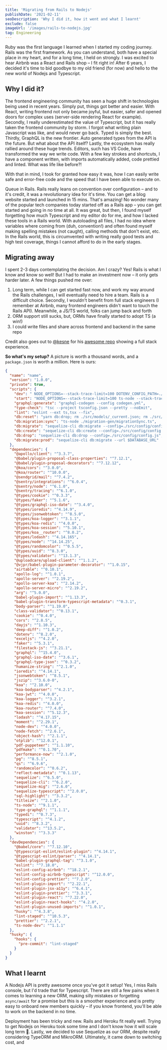 ```yaml
---
title: 'Migrating from Rails to Nodejs'
publishDate: '2021-02-11'
seoDescription: 'Why I did it, how it went and what I learnt'
exclude: false
imageUrl: '/images/rails-to-nodejs.jpg'
tag: Engineering
---
```


Ruby was the first language I learned when I started my coding journey. Rails was the first framework. As you can understand, both have a special place in my heart, and for a long time, I held on strongly.
I was excited to hear Airbnb was a React and Rails shop – I fit right in! After 6 years, I decided it's time to bid goodbye to my old friend (for now) and hello to the new world of Nodejs and Typescript.

## Why I did it?

The frontend engineering community has seen a huge shift in technologies being used in recent years. Simply put, things got better and easier. With React, writing frontend not only became joyful, but easier, safer and opened doors for complex uses (server-side rendering React for example).
Secondly, I really underestimated the value of Typescript, but it has really taken the frontend community by storm. I forgot what writing plain Javascript was like, and would never go back. Typed is simply the best.
Thirdly, GraphQL is the new frontier. Auto generated types from the API is the future. But what about the API itself?
Lastly, the ecosystem has really rallied around these huge trends. Editors, such has VS Code, have transformed the way we write code. With a few key strokes and shortcuts, I have a component written, with imports automatically added, code prettied and linted. What was life like before?!

With that in mind, I took for granted how easy it was, how I can easily write safe and error-free code and the speed that I have been able to execute on.

Queue in Rails. Rails really leans on convention over configuration – and to it's credit, it was a revolutionary idea for it's time. You can get a blog website started and launched in 15 mins. That's amazing! No wonder many of the popular tech companies today started off as a Rails app – you can get started and going in no time at all.
It was great, but then, I found myself forgetting how much Typescript and my editor do for me, and how I lacked these tools in a Rails world. With autoloading all files, I had no idea where variables where coming from (duh, convention!) and often found myself making spelling mistakes (not caught), calling methods that don't exist, etc. In the Rails world, this is circumvented with writing really good tests and high test coverage, things I cannot afford to do in the early stages.

## Migrating away

I spent 2-3 days contemplating the decision. Am I crazy? Yes! Rails is what I know and know so well! But I had to make an investment now – it only gets harder later. A few things pushed me over:

1. Long term, while I can get started fast now, and work my way around the Rails challenges, I will eventually need to hire a team. Rails is a difficult choice. Secondly, I wouldn't benefit from full stack engineers (I remember at Airbnb, many frontend engineers didn't want to touch the Rails API). Meanwhile, a JS/TS world, folks can jump back and forth
2. ORM support still sucks, but, ORMs have finally started to adopt TS (a win!)
3. I could write files and share across frontend and backend in the same repo

Credit also goes out to [@kesne](https://twitter.com/kesne) for his [awesome repo](https://github.com/kesne/HostyHosting) showing a full stack experience.

**So what's my setup?**
A picture is worth a thousand words, and a `package.json` is worth a million. Here is ours:

```json
{
  "name": "name",
  "version": "1.0.0",
  "private": true,
  "scripts": {
    "dev": " NODE_OPTIONS=--stack-trace-limit=100 DOTENV_CONFIG_PATH=./.env.local ts-node-dev --stack-trace-limit=100 --respawn --transpile-only -r dotenv/config -- src/index.ts",
    "start": "NODE_OPTIONS=--stack-trace-limit=100 ts-node --stack-trace-limit=100 -P ./tsconfig.prod.json  -- src/index.ts",
    "graphql:generate": "graphql-codegen --config codegen.yml",
    "type-check": "tsc --project tsconfig.json --pretty --noEmit",
    "lint": "eslint --ext ts,tsx --fix",
    "db:reset": "yarn db:drop; rm ./src/models/_current.json; rm ./src/models/_current_bak.json; rm ./src/migrations/*; yarn db:migration:sync --name=InitDb; yarn db:create; yarn db:migrate",
    "db:migration:sync": "ts-node ./migration-gen/migrationSync.ts",
    "db:migrate": "sequelize-cli db:migrate --config=./src/config/config.js",
    "db:create": "sequelize-cli db:create --config=./src/config/config.js",
    "db:drop": "sequelize-cli db:drop --config=./src/config/config.js",
    "db:migrate:prod": "sequelize-cli db:migrate --url $DATABASE_URL"
  },
  "dependencies": {
    "@apollo/client": "^3.3.7",
    "@babel/plugin-proposal-class-properties": "^7.12.1",
    "@babel/plugin-proposal-decorators": "^7.12.12",
    "@koa/cors": "^3.0.0",
    "@koa/router": "^10.0.0",
    "@sendgrid/mail": "^7.4.2",
    "@sentry/integrations": "^6.0.4",
    "@sentry/node": "^6.1.0",
    "@sentry/tracing": "^6.1.0",
    "@types/cookie": "^0.3.3",
    "@types/faker": "^5.1.6",
    "@types/graphql-iso-date": "^3.4.0",
    "@types/ioredis": "^4.14.9",
    "@types/jsonwebtoken": "^8.5.0",
    "@types/koa-logger": "^3.1.1",
    "@types/koa-redis": "^4.0.0",
    "@types/koa-session": "^5.10.1",
    "@types/koa__router": "^8.0.2",
    "@types/lodash": "^4.14.165",
    "@types/node": "^14.14.25",
    "@types/randomcolor": "^0.5.5",
    "@types/uuid": "^8.3.0",
    "@types/validator": "^13.1.3",
    "@uploadcare/upload-client": "^1.1.2",
    "@vjpr/babel-plugin-parameter-decorator": "^1.0.15",
    "airtable": "^0.10.1",
    "apollo-log": "^1.0.1",
    "apollo-server": "^2.19.2",
    "apollo-server-koa": "^2.14.2",
    "apollo-server-micro": "^2.19.2",
    "arg": "^5.0.0",
    "babel-plugin-import": "^1.13.3",
    "babel-plugin-transform-typescript-metadata": "^0.3.1",
    "body-parser": "^1.19.0",
    "class-validator": "^0.13.1",
    "cookie": "^0.4.0",
    "cors": "^2.8.5",
    "dayjs": "^1.10.3",
    "deep-diff": "^1.0.2",
    "dotenv": "^8.2.0",
    "exceljs": "^4.2.0",
    "faker": "^5.3.1",
    "filestack-js": "^3.21.1",
    "graphql": "^15.4.0",
    "graphql-iso-date": "^3.6.1",
    "graphql-type-json": "^0.3.2",
    "humanize-string": "^2.1.0",
    "ioredis": "^4.14.1",
    "jsonwebtoken": "^8.5.1",
    "jszip": "^3.6.0-0",
    "koa": "^2.10.0",
    "koa-bodyparser": "^4.2.1",
    "koa-jwt": "^4.0.0",
    "koa-logger": "^3.2.1",
    "koa-redis": "^4.0.0",
    "koa-router": "^7.4.0",
    "koa-session": "^5.12.3",
    "lodash": "^4.17.15",
    "moment": "^2.29.1",
    "node-dev": "^4.0.0",
    "node-fetch": "^2.6.1",
    "object-hash": "^2.1.1",
    "otplib": "^12.0.1",
    "pdf-puppeteer": "^1.1.10",
    "pdfmake": "^0.1.70",
    "performance-now": "^2.1.0",
    "pg": "^8.5.1",
    "qs": "^6.9.6",
    "randomcolor": "^0.6.2",
    "reflect-metadata": "^0.1.13",
    "sequelize": "^6.5.0",
    "sequelize-cli": "^6.2.0",
    "sequelize-mig": "^2.6.0",
    "sequelize-typescript": "^2.0.0",
    "sql-highlight": "^3.3.2",
    "titleize": "^2.1.0",
    "ts-node": "^9.1.1",
    "type-graphql": "^1.1.1",
    "typedi": "^0.7.3",
    "typescript": "^4.1.2",
    "uuid": "^8.3.2",
    "validator": "^13.5.2",
    "winston": "^3.3.3"
  },
  "devDependencies": {
    "@babel/core": "^7.12.10",
    "@typescript-eslint/eslint-plugin": "^4.14.1",
    "@typescript-eslint/parser": "^4.14.1",
    "babel-plugin-graphql-tag": "^3.1.0",
    "eslint": "^7.18.0",
    "eslint-config-airbnb": "^18.2.1",
    "eslint-config-airbnb-typescript": "^12.0.0",
    "eslint-config-prettier": "^7.2.0",
    "eslint-plugin-import": "^2.22.1",
    "eslint-plugin-jsx-a11y": "^6.4.1",
    "eslint-plugin-prettier": "^3.3.1",
    "eslint-plugin-react": "^7.22.0",
    "eslint-plugin-react-hooks": "^4.2.0",
    "eslint-plugin-unused-imports": "^1.0.1",
    "husky": "^4.3.8",
    "lint-staged": "^10.5.3",
    "prettier": "^2.2.1",
    "ts-node-dev": "^1.1.1"
  },
  "husky": {
    "hooks": {
      "pre-commit": "lint-staged"
    }
  }
}
```

## What I learnt

A Nodejs API is pretty awesome once you've got it setup! Yes, I miss Rails console, but I'd trade that for Typescript. There are still a few pains when it comes to learning a new ORM, making silly mistakes or forgetting `async/await` for a promise but this is a smoother experience and is pretty easy to onboard new members quickly – if you know frontend, you'll be able to work on the backend in no time.

Deployment has been tricky and new. Rails and Heroku fit really well. Trying to get Nodejs on Heroku took some time and I don't know how it will scale long term 🤞. Lastly, we decided to use Sequelize as our ORM, despite really considering TypeORM and MikroORM. Ultimately, it came down to switching cost, and
